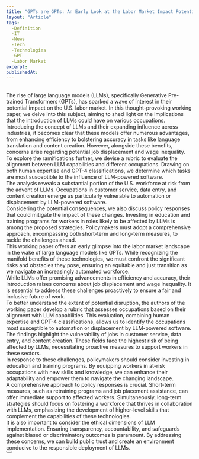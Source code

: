 ```yaml
---
title: "GPTs are GPTs: An Early Look at the Labor Market Impact Potential of Large Language Models"
layout: "Article"
tags: 
  -Definition
  -IT
  -News
  -Tech
  -Technologies
  -GPT
  -Labor Market
excerpt:
publishedAt:
---
```

<br/>
The rise of large language models (LLMs), specifically Generative Pre-trained Transformers (GPTs), has sparked a wave of interest in their potential impact on the U.S. labor market. In this thought-provoking working paper, we delve into this subject, aiming to shed light on the implications that the introduction of LLMs could have on various occupations.
<br/>
Introducing the concept of LLMs and their expanding influence across industries, it becomes clear that these models offer numerous advantages, from enhancing efficiency to bolstering accuracy in tasks like language translation and content creation. However, alongside these benefits, concerns arise regarding potential job displacement and wage inequality.
<br/>
To explore the ramifications further, we devise a rubric to evaluate the alignment between LLM capabilities and different occupations. Drawing on both human expertise and GPT-4 classifications, we determine which tasks are most susceptible to the influence of LLM-powered software.
<br/>
The analysis reveals a substantial portion of the U.S. workforce at risk from the advent of LLMs. Occupations in customer service, data entry, and content creation emerge as particularly vulnerable to automation or displacement by LLM-powered software.
<br/>
Considering the potential consequences, we also discuss policy responses that could mitigate the impact of these changes. Investing in education and training programs for workers in roles likely to be affected by LLMs is among the proposed strategies. Policymakers must adopt a comprehensive approach, encompassing both short-term and long-term measures, to tackle the challenges ahead.
<br/>
This working paper offers an early glimpse into the labor market landscape in the wake of large language models like GPTs. While recognizing the manifold benefits of these technologies, we must confront the significant risks and obstacles they pose, ensuring an equitable and just transition as we navigate an increasingly automated workforce.
<br/>
While LLMs offer promising advancements in efficiency and accuracy, their introduction raises concerns about job displacement and wage inequality. It is essential to address these challenges proactively to ensure a fair and inclusive future of work.
<br/>
To better understand the extent of potential disruption, the authors of the working paper develop a rubric that assesses occupations based on their alignment with LLM capabilities. This evaluation, combining human expertise and GPT-4 classifications, allows us to identify the occupations most susceptible to automation or displacement by LLM-powered software.
<br/>
The findings highlight the vulnerability of jobs in customer service, data entry, and content creation. These fields face the highest risk of being affected by LLMs, necessitating proactive measures to support workers in these sectors.
<br/>
In response to these challenges, policymakers should consider investing in education and training programs. By equipping workers in at-risk occupations with new skills and knowledge, we can enhance their adaptability and empower them to navigate the changing landscape.
<br/>
A comprehensive approach to policy responses is crucial. Short-term measures, such as retraining programs and job placement assistance, can offer immediate support to affected workers. Simultaneously, long-term strategies should focus on fostering a workforce that thrives in collaboration with LLMs, emphasizing the development of higher-level skills that complement the capabilities of these technologies.
<br/>
It is also important to consider the ethical dimensions of LLM implementation. Ensuring transparency, accountability, and safeguards against biased or discriminatory outcomes is paramount. By addressing these concerns, we can build public trust and create an environment conducive to the responsible deployment of LLMs.
<br/>
<Button
  address="https://arxiv.org/pdf/2303.10130.pdf"
  text="Source"
/>

